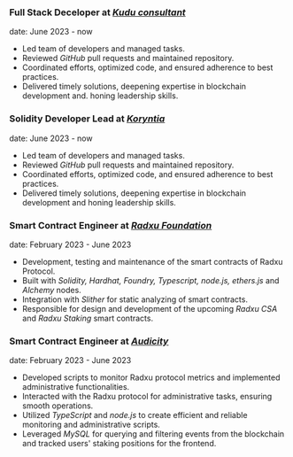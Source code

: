 ### Full Stack Deceloper at <u><em>Kudu consultant</em></u>

date: June 2023 - now

- Led team of developers and managed tasks.
- Reviewed _GitHub_ pull requests and maintained repository.
- Coordinated efforts, optimized code, and ensured adherence to best practices.
- Delivered timely solutions, deepening expertise in blockchain development and.
  honing leadership skills.

### Solidity Developer Lead at <a href="https://koryntia.finance/" target="blank"><u><em>Koryntia</em></u></a>

date: June 2023 - now

- Led team of developers and managed tasks.
- Reviewed _GitHub_ pull requests and maintained repository.
- Coordinated efforts, optimized code, and ensured adherence to best practices.
- Delivered timely solutions, deepening expertise in blockchain development and
  honing leadership skills.

### Smart Contract Engineer at <a href="https://app.radxu.org/" target="blank"> <u><em>Radxu Foundation</em></u></a>

date: February 2023 - June 2023

- Development, testing and maintenance of the smart contracts of Radxu Protocol.
- Built with _Solidity, Hardhat, Foundry, Typescript, node.js, ethers.js_ and
  _Alchemy_ nodes.
- Integration with _Slither_ for static analyzing of smart contracts.
- Responsible for design and development of the upcoming _Radxu CSA_ and _Radxu
  Staking_ smart contracts.

### Smart Contract Engineer at <a href="https://www.audicity.io/" target="blank"><u><em>Audicity</em></u></a>

date: February 2023 - June 2023

- Developed scripts to monitor Radxu protocol metrics and implemented
  administrative functionalities.
- Interacted with the Radxu protocol for administrative tasks, ensuring smooth
  operations.
- Utilized _TypeScript_ and _node.js_ to create efficient and reliable
  monitoring and administrative scripts.
- Leveraged _MySQL_ for querying and filtering events from the blockchain and
  tracked users' staking positions for the frontend.
